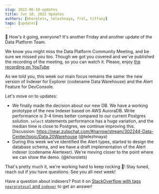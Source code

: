 ```yaml
---
slug: 2022-06-10-updates
title: Jun 10, 2022 Updates
authors: [khorolets, telezhnaya, frol, tiffany]
tags: [updates]
---
```


👋 How's it going, everyone? It's another Friday and another update of the Data Platform Team.

We know you might miss the Data Platform Community Meeting, and be sure we missed you too. Though we got you covered and we've published the recording of the meeting, so you can watch it. Please, enjoy [the recording on YouTube](https://youtu.be/SuFR36u5zm0)

As we told you, this week our main focus remains the same: the new version of Indexer for Explorer (codename Data Warehouse) and the Alert Feature for DevConsole.

Let's move on to updates:

<!-- truncate -->

- We finally made the decision about our new DB. We have a working prototype of the new Indexer based on AWS AuroraDB. Write performance is 3-4 times better compared to our current Postgres solution. `select` statements performance has a huge variation, and the median time is close to Postgres, we continue improving this. Discussion: https://near.zulipchat.com/#narrow/stream/302244-Data-Center/topic/Data.20Warehouse (@telezhnaya)
- During this week we've identified the Alert types, started to design the database schema, and we have a draft implementation of the Alert indexer (codename Alertexer). We're moving closer to the point where we can show the demo. (@khorolets)

That's pretty much it, we're working hard to keep rocking 🤘! Stay tuned, reach out if you have questions. See you all next week!

Have a question about indexers? Post it on [StackOverflow with tags `nearprotocol` and `indexer`](https://stackoverflow.com/questions/tagged/nearprotocol+indexer) to get an answer!
